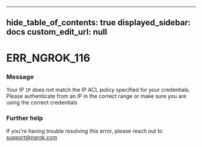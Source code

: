 
---
hide_table_of_contents: true
displayed_sidebar: docs
custom_edit_url: null
---


# ERR_NGROK_116

### Message
Your IP `IP` does not match the IP ACL policy specified for your credentials. Please authenticate from an IP in the correct range or make sure you are using the correct credentials

### Further help
If you're having trouble resolving this error, please reach out to [support@ngrok.com](mailto:support@ngrok.com?subject=Help%20with%20ERR_NGROK_116)


<ErrorDetails error='err_ngrok_116' />
